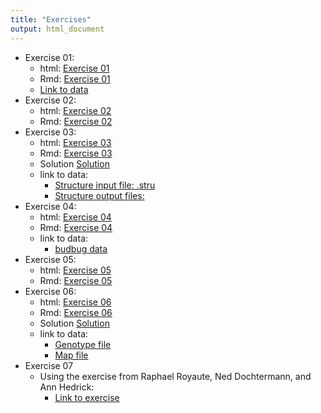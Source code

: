 ```yaml
---
title: "Exercises"
output: html_document
---
```


- Exercise 01:
    - html: [Exercise 01](./Exercises/Exercise_01.html)
    - Rmd: [Exercise 01](./Exercises/Exercise_01.Rmd)
    - [Link to data](https://github.com/rsbrennan/EvolutionaryGenomics/tree/master/Exercises/data)

- Exercise 02:
    - html: [Exercise 02](./Exercises/Exercise_02.html)
    - Rmd: [Exercise 02](./Exercises/Exercise_02.Rmd)

- Exercise 03:
    - html: [Exercise 03](./Exercises/Exercise_03.html)
    - Rmd: [Exercise 03](./Exercises/Exercise_03.Rmd)
    - Solution [Solution](./Exercises/Exercise_03_Solution.html)
    - link to data:  
        - [Structure input file: .stru](https://github.com/rsbrennan/EvolutionaryGenomics/tree/master/Exercises/data/fheteroclitus_coastal.pops.stru)
        - [Structure output files:](https://drive.google.com/drive/folders/1C9KbEUiBFSf_zJ9Cor8piH5TN8Buh2X-?usp=sharing)
        
- Exercise 04:
    - html: [Exercise 04](./Exercises/Exercise_04.html)
    - Rmd: [Exercise 04](./Exercises/Exercise_04.Rmd)
    - link to data:  
        - [budbug data](https://github.com/rsbrennan/EvolutionaryGenomics/blob/master/Exercises/data/bedbugs_cross_data.csv)
        
- Exercise 05:
    - html: [Exercise 05](./Exercises/Exercise_05.html)
    - Rmd: [Exercise 05](./Exercises/Exercise_05.Rmd)

- Exercise 06:
    - html: [Exercise 06](./Exercises/Exercise_06.html)
    - Rmd: [Exercise 06](./Exercises/Exercise_06.Rmd)
    - Solution [Solution](./Exercises/Exercise_06_Solution.html)
    - link to data:  
        - [Genotype  file](https://github.com/rsbrennan/EvolutionaryGenomics/tree/master/Exercises/data/BergEtAl2017_AtlanticCod_TransatlanticDataset.raw)
        - [Map file](https://github.com/rsbrennan/EvolutionaryGenomics/tree/master/Exercises/data/BergEtAl2017_AtlanticCod_TransatlanticDataset.map)

- Exercise 07
    - Using the exercise from Raphael Royaute, Ned Dochtermann, and Ann Hedrick: 
        - [Link to exercise](https://github.com/rsbrennan/h2_breeders_equation/blob/master/Evolving%20Crickets%20Lab.pdf)
